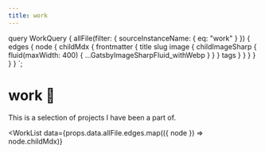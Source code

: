 ```yaml
---
title: work
---
```



  query WorkQuery {
    allFile(filter: { sourceInstanceName: { eq: "work" } }) {
      edges {
        node {
          childMdx {
            frontmatter {
              title
              slug
              image {
                childImageSharp {
                  fluid(maxWidth: 400) {
                    ...GatsbyImageSharpFluid_withWebp
                  }
                }
              }
              tags
            }
          }
        }
      }
    }
  }
`;

# work 🔨

This is a selection of projects I have been a part of.

<WorkList
  data={props.data.allFile.edges.map(({ node }) => node.childMdx)}
></WorkList>
